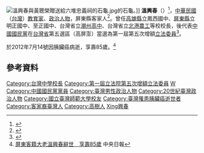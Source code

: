 {{Infobox_officeholder
| name = 溫興春
| image name =
| width = 
| now = 政治人物
| period = 
| Sex = 男 
| Native place = 
| date of birth = {{Birth date|year=1926|month=11|day=16}}
| place of birth = {{TWN-JPN}}[[高雄州|高雄州]][[屏東郡|屏東郡]][[高樹庄|高樹庄]]
| date of death = {{death date and age|2012|7|14|1926|11|16}}
| place of death = {{TWN}}
| nationality = {{ROC}}
| party = {{Kmt|19px}}
| educate =
*台灣省立台北高級中學畢業
*台灣省立師範學院教育系畢業
| past = 
*省立台東女中、台東師範、屏東女中、屏東農校、私立美和中學、屏東縣立高樹初、中正初中等校教師、組長、主任、代理校長
*高雄縣立鳳西國中、屏東縣立明正國中、至正國中、省立潮州高中、省立北港高級農工等校校長
*六堆文化教育基金會董事長
*屏東國際聯青社社長
*屏東縣體操委員會主任委員
*屏東縣教育會常務理監事
*中國國民黨屏東縣黨部委員、訓練委員
*屏東縣選監小組召集人
*第一屆第五次增額立法委員<br><span style="color: blue;">(1987年-1990年)</span>
}}

[[File:溫興春與黃聰榮贈送給六堆忠義祠的石龜.jpg|thumb]]的石龜。]]
'''溫興春'''（{{bd|1926年|11月16日|2012年|7月14日|catIdx=Wen溫興春}}）<ref>{{cite web|url=http://web.pts.org.tw/hakka/news/detail.php?id=86944|title=春風化雨 溫興春畢生奉獻教育界|access-date=2012-07-20|archive-date=2019-06-09|archive-url=https://web.archive.org/web/20190609062715/http://web.pts.org.tw/hakka/news/detail.php?id=86944|dead-url=no}}</ref>，[[中華民國|中華民國]]（[[台灣|台灣]]）[[教育家|教育家]]、[[政治人物|政治人物]]，屏東縣客家人<ref>{{cite web|url=http://web.pts.org.tw/hakka/news/detail.php?id=86937|title=致力推廣客文化 教育家溫興春辭世|access-date=2012-07-20|archive-date=2019-06-06|archive-url=https://web.archive.org/web/20190606235144/http://web.pts.org.tw/hakka/news/detail.php?id=86937|dead-url=no}}</ref>。曾任[[高雄縣|高雄縣]]立鳳西國中、[[屏東縣|屏東縣]]立明正國中、至正國中、台灣省立[[潮州高中|潮州高中]]、台灣省立[[北港農工|北港農工]]等校校長，後代表[[中國國民黨|中國國民黨]]在[[台灣省|台灣省]]第五選區（高屏澎）當選為第一屆第五次增額[[立法委員|立法委員]]<ref>{{Cite web |url=http://npl.ly.gov.tw/do/www/commissionerInfo?id=387&expireBack=01&expire=01&act=exp&keyword=&orderBy=name&nameOrder=true&eleDisOrder=false |title=立法院國會圖書館 第１屆立法委員個人資料 溫興春 |access-date=2008-07-31 |archive-date=2016-03-04 |archive-url=https://web.archive.org/web/20160304085402/http://npl.ly.gov.tw/do/www/commissionerInfo?id=387&expireBack=01&expire=01&act=exp&keyword=&orderBy=name&nameOrder=true&eleDisOrder=false |dead-url=no }}</ref>。

於2012年7月14號因胰臟癌病逝，享壽85歲。<ref>[http://www.cdnews.com.tw/cdnews_site/docDetail.jsp?coluid=108&docid=101971889 屏東客籍大老溫興春辭世　享壽85歲] {{Wayback|url=http://www.cdnews.com.tw/cdnews_site/docDetail.jsp?coluid=108&docid=101971889 |date=20160304090810 }}中央日報</ref>

==參考資料==
<div class="references-small">
<references />
</div>

{{DEFAULTSORT:Wen溫春興}}
[[Category:台灣中學校長|Category:台灣中學校長]]
[[Category:第一屆立法院第五次增額立法委員|Category:第一屆立法院第五次增額立法委員]]
[[Category:中華民國總統府國策顧問|W]]
[[Category:中國國民黨黨員|Category:中國國民黨黨員]]
[[Category:臺灣男性政治人物|Category:臺灣男性政治人物]]
[[Category:20世紀臺灣政治人物|Category:20世紀臺灣政治人物]]
[[Category:國立臺灣師範大學校友|Category:國立臺灣師範大學校友]]
[[Category:臺灣罹患胰臟癌逝世者|Category:臺灣罹患胰臟癌逝世者]]
[[Category:客家裔臺灣人|Category:客家裔臺灣人]]
[[Category:高樹人|Category:高樹人]]
[[Category:溫姓|Xing興春]]